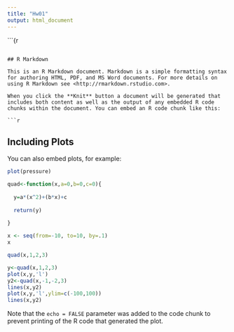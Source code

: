 ```yaml
---
title: "Hw01"
output: html_document
---
```


```{r 


```

## R Markdown

This is an R Markdown document. Markdown is a simple formatting syntax for authoring HTML, PDF, and MS Word documents. For more details on using R Markdown see <http://rmarkdown.rstudio.com>.

When you click the **Knit** button a document will be generated that includes both content as well as the output of any embedded R code chunks within the document. You can embed an R code chunk like this:

```r

```

## Including Plots

You can also embed plots, for example:

```r
plot(pressure)

quad<-function(x,a=0,b=0,c=0){
  
  y=a*(x^2)+(b*x)+c
  
  return(y)
  
}

x <- seq(from=-10, to=10, by=.1)
x

quad(x,1,2,3)

y<-quad(x,1,2,3)
plot(x,y,'l')
y2<-quad(x,-1,-2,3)
lines(x,y2)
plot(x,y,'l',ylim=c(-100,100))
lines(x,y2)

```

Note that the `echo = FALSE` parameter was added to the code chunk to prevent printing of the R code that generated the plot.

